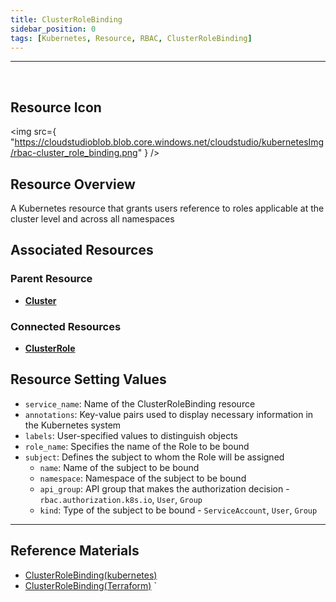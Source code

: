 ```yaml
---
title: ClusterRoleBinding
sidebar_position: 0
tags: [Kubernetes, Resource, RBAC, ClusterRoleBinding]
---
```



<hr />
<br />


## Resource Icon

<img
    src={
        "https://cloudstudioblob.blob.core.windows.net/cloudstudio/kubernetesImg/rbac-cluster_role_binding.png"
    }
/>

## Resource Overview

A Kubernetes resource that grants users reference to roles applicable at the cluster level and across all namespaces

## Associated Resources

### Parent Resource

-   [**Cluster**](https://docs.cstudio.app/en/docs/resource/kubernetes/Base/Cluster)


### Connected Resources

-   [**ClusterRole**](https://docs.cstudio.app/en/docs/resource/kubernetes/Rbac/ClusterRole)



## Resource Setting Values

-   `service_name`: Name of the ClusterRoleBinding resource
-   `annotations`: Key-value pairs used to display necessary information in the Kubernetes system
-   `labels`: User-specified values to distinguish objects
-   `role_name`: Specifies the name of the Role to be bound
-   `subject`: Defines the subject to whom the Role will be assigned
    -   `name`: Name of the subject to be bound
    -   `namespace`: Namespace of the subject to be bound
    -   `api_group`: API group that makes the authorization decision - `rbac.authorization.k8s.io`, `User`, `Group`
    -   `kind`: Type of the subject to be bound - `ServiceAccount`, `User`, `Group`





---

## Reference Materials

-   [ClusterRoleBinding(kubernetes)](https://kubernetes.io/en/docs/reference/access-authn-authz/rbac/#rolebinding-and-clusterrolebinding)
-   [ClusterRoleBinding(Terraform)](https://registry.terraform.io/providers/hashicorp/kubernetes/latest/en/docs/resources/cluster_role_binding)
`